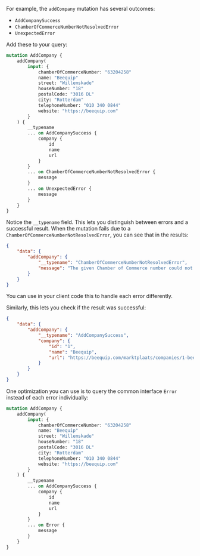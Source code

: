 For example, the `addCompany` mutation has several outcomes:

-   `AddCompanySuccess`
-   `ChamberOfCommerceNumberNotResolvedError`
-   `UnexpectedError`

Add these to your query:

```graphql
mutation AddCompany {
    addCompany(
        input: {
            chamberOfCommerceNumber: "63204258"
            name: "Beequip"
            street: "Willemskade"
            houseNumber: "18"
            postalCode: "3016 DL"
            city: "Rotterdam"
            telephoneNumber: "010 340 0844"
            website: "https://beequip.com"
        }
    ) {
        __typename
        ... on AddCompanySuccess {
            company {
                id
                name
                url
            }
        }
        ... on ChamberOfCommerceNumberNotResolvedError {
            message
        }
        ... on UnexpectedError {
            message
        }
    }
}
```

Notice the `__typename` field. This lets you distinguish between errors and a successful result. When the mutation fails due to a `ChamberOfCommerceNumberNotResolvedError`, you can see that in the results:

```json
{
    "data": {
        "addCompany": {
            "__typename": "ChamberOfCommerceNumberNotResolvedError",
            "message": "The given Chamber of Commerce number could not be resolved. Perhaps it is invalid or does not belong to an existing Chamber of Commerce registration."
        }
    }
}
```

You can use in your client code this to handle each error differently.

Similarly, this lets you check if the result was successful:

```json
{
    "data": {
        "addCompany": {
            "__typename": "AddCompanySuccess",
            "company": {
                "id": "1",
                "name": "Beequip",
                "url": "https://beequip.com/marktplaats/companies/1-beequip/"
            }
        }
    }
}
```

One optimization you can use is to query the common interface `Error` instead of each error individually:

```graphql
mutation AddCompany {
    addCompany(
        input: {
            chamberOfCommerceNumber: "63204258"
            name: "Beequip"
            street: "Willemskade"
            houseNumber: "18"
            postalCode: "3016 DL"
            city: "Rotterdam"
            telephoneNumber: "010 340 0844"
            website: "https://beequip.com"
        }
    ) {
        __typename
        ... on AddCompanySuccess {
            company {
                id
                name
                url
            }
        }
        ... on Error {
            message
        }
    }
}
```
